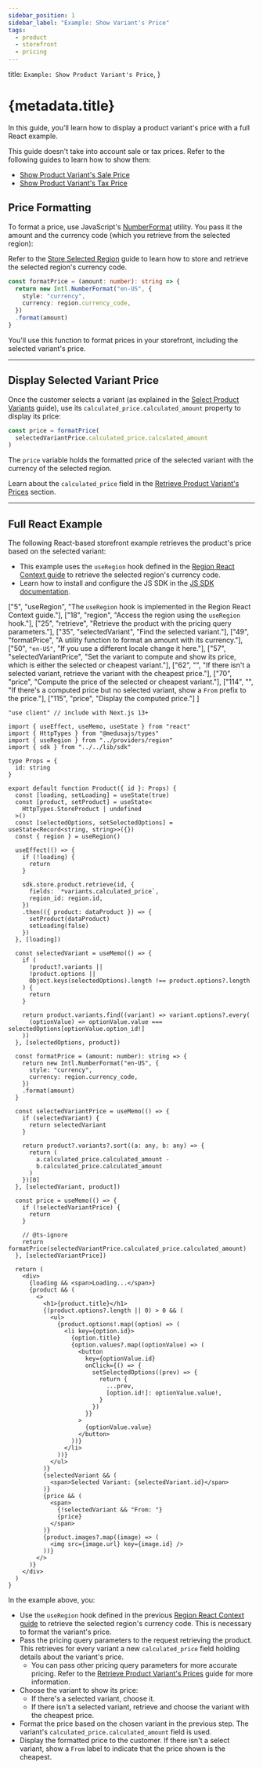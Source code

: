 ```yaml
---
sidebar_position: 1
sidebar_label: "Example: Show Variant's Price"
tags:
  - product
  - storefront
  - pricing
---
```


  title: `Example: Show Product Variant's Price`,
}

# {metadata.title}

In this guide, you'll learn how to display a product variant's price with a full React example.

<Note title="Tip" forceMultiline>

This guide doesn't take into account sale or tax prices. Refer to the following guides to learn how to show them:

- [Show Product Variant's Sale Price](./sale-price/page.mdx)
- [Show Product Variant's Tax Price](./tax-price/page.mdx)

</Note>

## Price Formatting

To format a price, use JavaScript's [NumberFormat](https://developer.mozilla.org/en-US/docs/Web/JavaScript/Reference/Global_Objects/Intl/NumberFormat) utility. You pass it the amount and the currency code (which you retrieve from the selected region):

<Note title="Tip">

Refer to the [Store Selected Region](../../../../regions/store-retrieve-region/page.mdx) guide to learn how to store and retrieve the selected region's currency code.

</Note>

```ts
const formatPrice = (amount: number): string => {
  return new Intl.NumberFormat("en-US", {
    style: "currency",
    currency: region.currency_code,
  })
  .format(amount)
}
```

You'll use this function to format prices in your storefront, including the selected variant's price.

---

## Display Selected Variant Price

Once the customer selects a variant (as explained in the [Select Product Variants](../../../../products/variants/page.mdx) guide), use its `calculated_price.calculated_amount` property to display its price:

```ts
const price = formatPrice(
  selectedVariantPrice.calculated_price.calculated_amount
)
```

The `price` variable holds the formatted price of the selected variant with the currency of the selected region.

<Note title="Tip">

Learn about the `calculated_price` field in the [Retrieve Product Variant's Prices](../page.mdx#pricing-query-parameters) section.

</Note>

---

## Full React Example

The following React-based storefront example retrieves the product's price based on the selected variant:

<Note title="Tip">

- This example uses the `useRegion` hook defined in the [Region React Context guide](../../../../regions/context/page.mdx) to retrieve the selected region's currency code.
- Learn how to install and configure the JS SDK in the [JS SDK documentation](../../../../../js-sdk/page.mdx).

</Note>

  ["5", "useRegion", "The `useRegion` hook is implemented in the Region React Context guide."],
  ["18", "region", "Access the region using the `useRegion` hook."],
  ["25", "retrieve", "Retrieve the product with the pricing query parameters."],
  ["35", "selectedVariant", "Find the selected variant."],
  ["49", "formatPrice", "A utility function to format an amount with its currency."],
  ["50", `"en-US"`, "If you use a different locale change it here."],
  ["57", "selectedVariantPrice", "Set the variant to compute and show its price, which is either the selected or cheapest variant."],
  ["62", "", "If there isn't a selected variant, retrieve the variant with the cheapest price."],
  ["70", "price", "Compute the price of the selected or cheapest variant."],
  ["114", "", "If there's a computed price but no selected variant, show a `From` prefix to the price."],
  ["115", "price", "Display the computed price."]
]

```tsx highlights={priceHighlights}
"use client" // include with Next.js 13+

import { useEffect, useMemo, useState } from "react"
import { HttpTypes } from "@medusajs/types"
import { useRegion } from "../providers/region"
import { sdk } from "../../lib/sdk"

type Props = {
  id: string
}

export default function Product({ id }: Props) {
  const [loading, setLoading] = useState(true)
  const [product, setProduct] = useState<
    HttpTypes.StoreProduct | undefined
  >()
  const [selectedOptions, setSelectedOptions] = useState<Record<string, string>>({})
  const { region } = useRegion()

  useEffect(() => {
    if (!loading) {
      return 
    }

    sdk.store.product.retrieve(id, {
      fields: `*variants.calculated_price`,
      region_id: region.id,
    })
    .then(({ product: dataProduct }) => {
      setProduct(dataProduct)
      setLoading(false)
    })
  }, [loading])

  const selectedVariant = useMemo(() => {
    if (
      !product?.variants ||
      !product.options || 
      Object.keys(selectedOptions).length !== product.options?.length
    ) {
      return
    }

    return product.variants.find((variant) => variant.options?.every(
      (optionValue) => optionValue.value === selectedOptions[optionValue.option_id!]
    ))
  }, [selectedOptions, product])

  const formatPrice = (amount: number): string => {
    return new Intl.NumberFormat("en-US", {
      style: "currency",
      currency: region.currency_code,
    })
    .format(amount)
  }

  const selectedVariantPrice = useMemo(() => {
    if (selectedVariant) {
      return selectedVariant
    }

    return product?.variants?.sort((a: any, b: any) => {
      return (
        a.calculated_price.calculated_amount -
        b.calculated_price.calculated_amount
      )
    })[0]
  }, [selectedVariant, product])

  const price = useMemo(() => {
    if (!selectedVariantPrice) {
      return
    }

    // @ts-ignore
    return formatPrice(selectedVariantPrice.calculated_price.calculated_amount)
  }, [selectedVariantPrice])

  return (
    <div>
      {loading && <span>Loading...</span>}
      {product && (
        <>
          <h1>{product.title}</h1>
          {(product.options?.length || 0) > 0 && (
            <ul>
              {product.options!.map((option) => (
                <li key={option.id}>
                  {option.title}
                  {option.values?.map((optionValue) => (
                    <button 
                      key={optionValue.id}
                      onClick={() => {
                        setSelectedOptions((prev) => {
                          return {
                            ...prev,
                            [option.id!]: optionValue.value!,
                          }
                        })
                      }}
                    >
                      {optionValue.value}
                    </button>
                  ))}
                </li>
              ))}
            </ul>
          )}
          {selectedVariant && (
            <span>Selected Variant: {selectedVariant.id}</span>
          )}
          {price && (
            <span>
              {!selectedVariant && "From: "}
              {price}
            </span>
          )}
          {product.images?.map((image) => (
            <img src={image.url} key={image.id} />
          ))}
        </>
      )}
    </div>
  )
}
```

In the example above, you:

- Use the `useRegion` hook defined in the previous [Region React Context guide](../../../../regions/context/page.mdx) to retrieve the selected region's currency code. This is necessary to format the variant's price.
- Pass the pricing query parameters to the request retrieving the product. This retrieves for every variant a new `calculated_price` field holding details about the variant's price.
    - You can pass other pricing query parameters for more accurate pricing. Refer to the [Retrieve Product Variant's Prices](../../page.mdx#pricing-query-parameters) guide for more information.
- Choose the variant to show its price:
    - If there's a selected variant, choose it.
    - If there isn't a selected variant, retrieve and choose the variant with the cheapest price.
- Format the price based on the chosen variant in the previous step. The variant's `calculated_price.calculated_amount` field is used.
- Display the formatted price to the customer. If there isn't a select variant, show a `From` label to indicate that the price shown is the cheapest.
